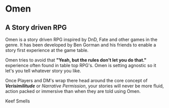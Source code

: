 # Omen

## A Story driven RPG

Omen is a story driven RPG inspired by DnD, Fate and other games in the genre. It has been developed by Ben Gorman and his friends to enable a story first experience at the game table.

Omen tries to avoid that **"Yeah, but the rules don't let you do that."** experience often found in table top RPG's. Omen is setting agnostic so it let's you tell whatever story you like.

Once Players and DM's wrap there head around the core concept of **_Verisimilitude_** or _Narrative Permission_, your stories will never be more fluid, action packed or immersive than when they are told using Omen.

Keef Smells